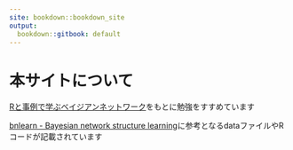 ---
site: bookdown::bookdown_site
output:
  bookdown::gitbook: default
---

# 本サイトについて

[Rと事例で学ぶベイジアンネットワーク](https://www.kyoritsu-pub.co.jp/book/b10012360.html)をもとに勉強をすすめています

[bnlearn - Bayesian network structure learning](https://www.bnlearn.com/book-crc-2ed/)に参考となるdataファイルやRコードが記載されています
